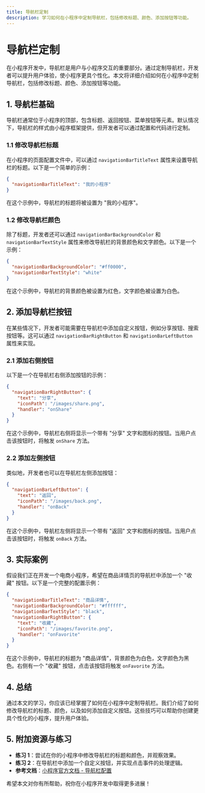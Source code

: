 ```yaml
---
title: 导航栏定制
description: 学习如何在小程序中定制导航栏，包括修改标题、颜色、添加按钮等功能。
---
```


# 导航栏定制

在小程序开发中，导航栏是用户与小程序交互的重要部分。通过定制导航栏，开发者可以提升用户体验，使小程序更具个性化。本文将详细介绍如何在小程序中定制导航栏，包括修改标题、颜色、添加按钮等功能。

## 1. 导航栏基础

导航栏通常位于小程序的顶部，包含标题、返回按钮、菜单按钮等元素。默认情况下，导航栏的样式由小程序框架提供，但开发者可以通过配置和代码进行定制。

### 1.1 修改导航栏标题

在小程序的页面配置文件中，可以通过 `navigationBarTitleText` 属性来设置导航栏的标题。以下是一个简单的示例：

```json
{
  "navigationBarTitleText": "我的小程序"
}
```

在这个示例中，导航栏的标题将被设置为 "我的小程序"。

### 1.2 修改导航栏颜色

除了标题，开发者还可以通过 `navigationBarBackgroundColor` 和 `navigationBarTextStyle` 属性来修改导航栏的背景颜色和文字颜色。以下是一个示例：

```json
{
  "navigationBarBackgroundColor": "#ff0000",
  "navigationBarTextStyle": "white"
}
```

在这个示例中，导航栏的背景颜色被设置为红色，文字颜色被设置为白色。

## 2. 添加导航栏按钮

在某些情况下，开发者可能需要在导航栏中添加自定义按钮，例如分享按钮、搜索按钮等。这可以通过 `navigationBarRightButton` 和 `navigationBarLeftButton` 属性来实现。

### 2.1 添加右侧按钮

以下是一个在导航栏右侧添加按钮的示例：

```json
{
  "navigationBarRightButton": {
    "text": "分享",
    "iconPath": "/images/share.png",
    "handler": "onShare"
  }
}
```

在这个示例中，导航栏右侧将显示一个带有 "分享" 文字和图标的按钮。当用户点击该按钮时，将触发 `onShare` 方法。

### 2.2 添加左侧按钮

类似地，开发者也可以在导航栏左侧添加按钮：

```json
{
  "navigationBarLeftButton": {
    "text": "返回",
    "iconPath": "/images/back.png",
    "handler": "onBack"
  }
}
```

在这个示例中，导航栏左侧将显示一个带有 "返回" 文字和图标的按钮。当用户点击该按钮时，将触发 `onBack` 方法。

## 3. 实际案例

假设我们正在开发一个电商小程序，希望在商品详情页的导航栏中添加一个 "收藏" 按钮。以下是一个完整的配置示例：

```json
{
  "navigationBarTitleText": "商品详情",
  "navigationBarBackgroundColor": "#ffffff",
  "navigationBarTextStyle": "black",
  "navigationBarRightButton": {
    "text": "收藏",
    "iconPath": "/images/favorite.png",
    "handler": "onFavorite"
  }
}
```

在这个示例中，导航栏的标题为 "商品详情"，背景颜色为白色，文字颜色为黑色。右侧有一个 "收藏" 按钮，点击该按钮将触发 `onFavorite` 方法。

## 4. 总结

通过本文的学习，你应该已经掌握了如何在小程序中定制导航栏。我们介绍了如何修改导航栏的标题、颜色，以及如何添加自定义按钮。这些技巧可以帮助你创建更具个性化的小程序，提升用户体验。

## 5. 附加资源与练习

- **练习 1**：尝试在你的小程序中修改导航栏的标题和颜色，并观察效果。
- **练习 2**：在导航栏中添加一个自定义按钮，并实现点击事件的处理逻辑。
- **参考文档**：[小程序官方文档 - 导航栏配置](https://developers.weixin.qq.com/miniprogram/dev/framework/config.html)

希望本文对你有所帮助，祝你在小程序开发中取得更多进展！